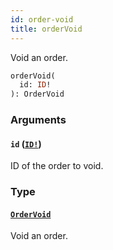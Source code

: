 ```yaml
---
id: order-void
title: orderVoid
---
```


Void an order.

```graphql
orderVoid(
  id: ID!
): OrderVoid

```

### Arguments

#### `id` ([`ID!`](/docs/developer/api-reference/scalars/id))

ID of the order to void.

### Type

#### [`OrderVoid`](/docs/developer/api-reference/objects/order-void)

Void an order.
